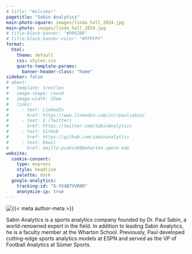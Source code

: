 ```yaml
---
# title: "Welcome!"
pagetitle: "Sabin Analytics"
main-photo-square: images/linda_hall_2024.jpg
main-photo: images/linda_hall_2024.jpg
# title-block-banner: "#0062B8"
# title-block-banner-color: "#FFFFFF"
format:
  html:
    theme: default
    css: styles.css
    quarto-template-params:
      banner-header-class: "home"
sidebar: false
# about: 
#   template: trestles
#   image-shape: round
#   image-width: 25em
#   links:
#     - text: LinkedIn
#       href: https://www.linkedin.com/in/rpaulsabin/
#     - text: X (Twitter)
#       href: https://twitter.com/SabinAnalytics
#     - text: GitHub
#       href: https://github.com/sabinanalytics
#     - text: Email
#       href: mailto:psabin88@wharton.upenn.edu
website:
  cookie-consent:
    type: express
    style: headline
    palette: dark
  google-analytics:
    tracking-id: "G-YV4B7VVR0R"
    anonymize-ip: true
---
```


::: grid
::: {.g-col-12 .g-col-sm-4}
```{=html}

<div class="grid" style="--bs-columns: 5; row-gap: 0;">
  <div class="g-col-1 g-col-sm-0"></div>
  <div class="g-col-3 g-col-sm-5">
    <picture>
      <source media="(max-width: 576px)" srcset="{{< meta main-photo-square >}}">
      <source media="(min-width: 576px)" srcset="{{< meta main-photo >}}">
      <img class="img-fluid" src="{{< meta main-photo >}}" alt="{{< meta author-meta >}}">
    </picture>
  </div>
  <div class="g-col-1 g-col-sm-0"></div>
</div>
```
:::

::: {.g-col-12 .g-col-sm-8}

Sabin Analytics is a sports analytics company founded by Dr. Paul Sabin, a world-renowned expert in the field. In addition to leading Sabin Analytics, he is a faculty member at the Wharton School. Previously, Paul developed cutting-edge sports analytics models at ESPN and served as the VP of Football Analytics at Sūmer Sports. 


:::
:::
